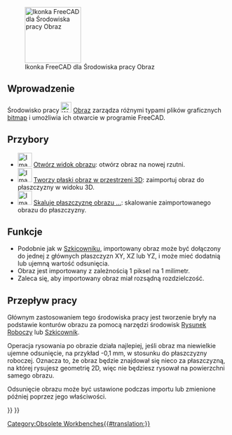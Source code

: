 <languages/>

{{Docnav/pl
|
|
|IconL=
|IconR=
}}

{{VeryImportantMessage|Środowisko pracy '''Obraz''' nie jest już dołączone po wersji 0.20.<br>
Jego funkcjonalność została zintegrowana w [[Std_Base/pl|Narzędziach podstawowych]]. Zobacz strony[[Std_Import/pl|Std: Import]] i [[Std_ViewLoadImage/pl|Std: Otwórz widok obrazu]].}}

[[Image:Workbench_Image.svg|thumb|128px|Ikonka FreeCAD dla Środowiska pracy Obraz]]

{{TOCright}}

<span id="Introduction"></span>
==Wprowadzenie==

Środowisko pracy [[Image:Workbench_Image.svg|24px]] [[Image_Workbench/pl|Obraz]] zarządza różnymi typami plików graficznych [[bitmap/pl|bitmap]] i umożliwia ich otwarcie w programie FreeCAD.

<span id="Tools"></span>
==Przybory==

* [[Image:Image_Open.svg|32px]] [[Image_Open/pl|Otwórz widok obrazu]]: otwórz obraz na nowej rzutni.
* [[Image:Image_CreateImagePlane.svg|32px]] [[Image_CreateImagePlane/pl|Tworzy płaski obraz w przestrzeni 3D]]: zaimportuj obraz do płaszczyzny w widoku 3D.
* [[Image:Image_Scaling.svg|32px]] [[Image_Scaling/pl|Skaluje płaszczyznę obrazu ...]]: skalowanie zaimportowanego obrazu do płaszczyzny.

<span id="Features"></span>
==Funkcje==

* Podobnie jak w [[Sketcher_Workbench/pl|Szkicowniku]], importowany obraz może być dołączony do jednej z głównych płaszczyzn XY, XZ lub YZ, i może mieć dodatnią lub ujemną wartość odsunięcia.
* Obraz jest importowany z zależnością 1 piksel na 1 milimetr.
* Zaleca się, aby importowany obraz miał rozsądną rozdzielczość.

<span id="Workflow"></span>
==Przepływ pracy==

Głównym zastosowaniem tego środowiska pracy jest tworzenie bryły na podstawie konturów obrazu za pomocą narzędzi środowisk [[Draft_Workbench/pl|Rysunek Roboczy]] lub [[Sketcher_Workbench/pl|Szkicownik]].

Operacja rysowania po obrazie działa najlepiej, jeśli obraz ma niewielkie ujemne odsunięcie, na przykład -0,1 mm, w stosunku do płaszczyzny roboczej. Oznacza to, że obraz będzie znajdował się nieco za płaszczyzną, na której rysujesz geometrię 2D, więc nie będziesz rysował na powierzchni samego obrazu.

Odsunięcie obrazu może być ustawione podczas importu lub zmienione później poprzez jego właściwości.


{{Docnav/pl
|
|
|IconL=
|IconR=
}}

{{Image Tools navi{{#translation:}}}}
{{Userdocnavi{{#translation:}}}}
[[Category:Obsolete Workbenches{{#translation:}}]]
